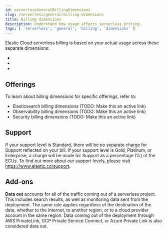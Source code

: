 ```yaml
---
id: serverlessGeneralBillingDimensions
slug: /serverless/general/billing-dimensions
title: Billing dimensions
description: Understand how usage affects serverless pricing.
tags: [ 'serverless', 'general', 'billing', 'dimensions' ]
---
```


<DocBadge template="technical preview" />

Elastic Cloud serverless billing is based on your actual usage across these separate dimensions:

* <DocLink id="serverlessGeneralBillingDimensions" section="offerings" text="Offerings" />
* <DocLink id="serverlessGeneralBillingDimensions" section="support" text="Support" />
* <DocLink id="serverlessGeneralBillingDimensions" section="add-ons" text="Add-ons" />

## Offerings

To learn about billing dimensions for specific offerings, refer to:

* Elasticsearch billing dimensions (TODO: Make this an active link)
* Observability billing dimensions (TODO: Make this an active link)
* Security billing dimensions (TODO: Make this an active link)

## Support

If your support level is Standard, there will be no separate charge for Support reflected on your bill.
If your support level is Gold, Platinum, or Enterprise, a charge will be made for Support as a percentage (%) of the ECUs.
To find out more about our support levels, please visit https://www.elastic.co/support.

## Add-ons

**Data out** accounts for all of the traffic coming out of a serverless project.
This includes search results, as well as monitoring data sent from the deployment.
The same rate applies regardless of the destination of the data, whether to the internet,
to another region, or to a cloud provider account in the same region.
Data coming out of the deployment through AWS PrivateLink, GCP Private Service Connect,
or Azure Private Link is also considered data out.
